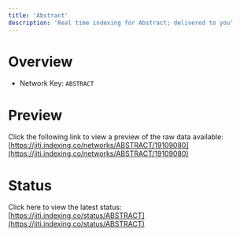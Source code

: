 ```yaml
---
title: 'Abstract'
description: 'Real time indexing for Abstract; delivered to you'
---
```


# Overview
- Network Key: `ABSTRACT`

# Preview
Click the following link to view a preview of the raw data available: [https://jiti.indexing.co/networks/ABSTRACT/19109080](https://jiti.indexing.co/networks/ABSTRACT/19109080)

# Status
Click here to view the latest status: [https://jiti.indexing.co/status/ABSTRACT](https://jiti.indexing.co/status/ABSTRACT)
